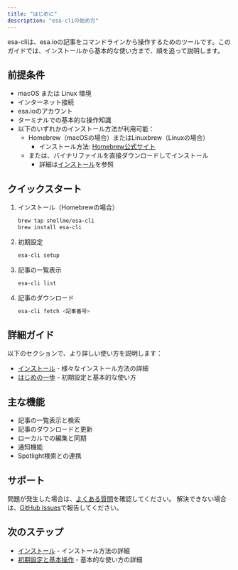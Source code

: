 ```yaml
---
title: "はじめに"
description: "esa-cliの始め方"
---
```



esa-cliは、esa.ioの記事をコマンドラインから操作するためのツールです。このガイドでは、インストールから基本的な使い方まで、順を追って説明します。

## 前提条件

- macOS または Linux 環境
- インターネット接続
- esa.ioのアカウント
- ターミナルでの基本的な操作知識
- 以下のいずれかのインストール方法が利用可能：
  - Homebrew（macOSの場合）またはLinuxbrew（Linuxの場合）
    - インストール方法: [Homebrew公式サイト](https://brew.sh/)
  - または、バイナリファイルを直接ダウンロードしてインストール
    - 詳細は[インストール](./getting-started/installation)を参照

## クイックスタート

<Steps>

1. インストール（Homebrewの場合）
   ```bash
   brew tap shellme/esa-cli
   brew install esa-cli
   ```

2. 初期設定
   ```bash
   esa-cli setup
   ```

3. 記事の一覧表示
   ```bash
   esa-cli list
   ```

4. 記事のダウンロード
   ```bash
   esa-cli fetch <記事番号>
   ```

</Steps>

## 詳細ガイド

以下のセクションで、より詳しい使い方を説明します：

- [インストール](./getting-started/installation) - 様々なインストール方法の詳細
- [はじめの一歩](./getting-started/first-steps) - 初期設定と基本的な使い方

## 主な機能

- 記事の一覧表示と検索
- 記事のダウンロードと更新
- ローカルでの編集と同期
- 通知機能
- Spotlight検索との連携

## サポート

問題が発生した場合は、[よくある質問](./getting-started/first-steps#よくある質問faq)を確認してください。
解決できない場合は、[GitHub Issues](https://github.com/shellme/esa-cli/issues)で報告してください。

## 次のステップ

- [インストール](./installation) - インストール方法の詳細
- [初期設定と基本操作](./first-steps) - 基本的な使い方の詳細 